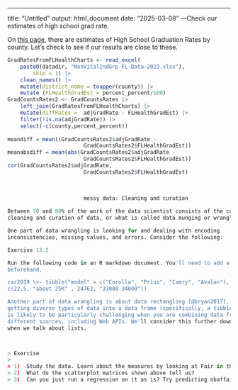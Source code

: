 ---
title: "Untitled"
output: html_document
date: "2025-03-08"
---Check our estimates of high school grad rate.

On [this page](https://www.flhealthcharts.gov/ChartsDashboards/rdPage.aspx?rdReport=NonVitalIndGrpExtn.DataViewer&cid=0552), there are estimates of High School Graduation Rates by county. Let's check to see if our results are close to these.

```r
GradRatesFromFLHealthCharts <- read_excel(
    paste0(datadir, "NonVitalIndGrp-FL-Data-2023.xlsx"),
        skip = 1) |>
    clean_names() |> 
    mutate(district_name = toupper(county)) |> 
    mutate (FLHealthGradEst = percent_percent/100) 
GradCountsRates2 <- GradCountsRates |> 
    left_join(GradRatesFromFLHealthCharts) |> 
    mutate(diffRates =  adjGradRate - FLHealthGradEst) |>
    filter(!is.na(adjGradRate)) |> 
    select(-c(county,percent_percent))
    
meandiff = mean((GradCountsRates2$adjGradRate -
                        GradCountsRates2$FLHealthGradEst))
meanabsdiff = mean(abs(GradCountsRates2$adjGradRate -
                        GradCountsRates2$FLHealthGradEst))
cor(GradCountsRates2$adjGradRate,
                        GradCountsRates2$FLHealthGradEst)
                        
                        
                        
                        messy data: Cleaning and curation

Between 50 and 80% of the work of the data scientist consists of the compiling,
cleaning and curation of data, or what is called data munging or wrangling.

One part of data wrangling is looking for and dealing with encoding
inconsistencies, missing values, and errors. Consider the following:

Exercise 13.2

Run the following code in an R markdown document. You'll need to add a library
beforehand.

car2019 \<- tibble("model" = c("Corolla", "Prius", "Camry", "Avalon"), "price" =
c(22.5, "about 25K" , 24762, "33000-34000"))

Another part of data wrangling is about data rectangling [@bryan2017], that is,
getting diverse types of data into a data frame (specifically, a tibble). This
is likely to be particularly challenging when you are combining data from
different sources, including Web APIs. We'll consider this further down the road
when we talk about lists.



> Exercise
>
> 1)  Study the data. Learn about the measures by looking at Fair in the help tab of R studio.
> 2)  What do the scatterplot matrices shown above tell us?
> 3)  Can you just run a regression on it as is? Try predicting nbaffairs from the remaining 8 variables in Fair (not Fair1 or Fair2), using the same syntax in the Swiss data. Does it work? What do the results suggest?

```